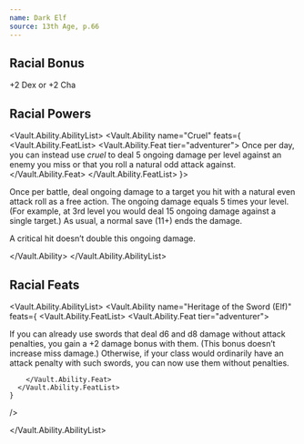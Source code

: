 ```yaml
---
name: Dark Elf
source: 13th Age, p.66
---
```


## Racial Bonus

+2 Dex or +2 Cha

## Racial Powers

<Vault.Ability.AbilityList>
  <Vault.Ability
    name="Cruel"
    feats={
      <Vault.Ability.FeatList>
        <Vault.Ability.Feat tier="adventurer">
          Once per day, you can instead use <em>cruel</em> to deal 5 ongoing
          damage per level against an enemy you miss or that you roll a natural
          odd attack against.
        </Vault.Ability.Feat>
      </Vault.Ability.FeatList>
    }>

Once per battle, deal ongoing damage to a target you hit with a natural even attack roll as a free action.
The ongoing damage equals 5 times your level.
(For example, at 3rd level you would deal 15 ongoing damage against a single target.)
As usual, a normal save (11+) ends the damage.

A critical hit doesn’t double this ongoing damage.

  </Vault.Ability>
</Vault.Ability.AbilityList>

## Racial Feats

<Vault.Ability.AbilityList>
  <Vault.Ability
    name="Heritage of the Sword (Elf)"
    feats={
      <Vault.Ability.FeatList>
        <Vault.Ability.Feat tier="adventurer">

If you can already use swords that deal d6 and d8 damage without
attack penalties, you gain a +2 damage bonus with them. (This bonus
doesn’t increase miss damage.) Otherwise, if your class would
ordinarily have an attack penalty with such swords, you can now use
them without penalties.

        </Vault.Ability.Feat>
      </Vault.Ability.FeatList>
    }

/>

</Vault.Ability.AbilityList>
